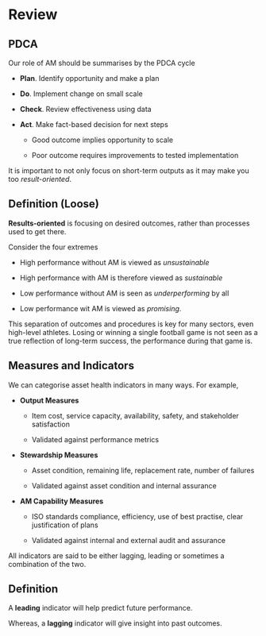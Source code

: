 # Review

## PDCA

Our role of AM should be summarises by the PDCA cycle

* **Plan**. Identify opportunity and make a plan

* **Do**. Implement change on small scale

* **Check**. Review effectiveness using data

* **Act**. Make fact-based decision for next steps

    * Good outcome implies opportunity to scale
    
    * Poor outcome requires improvements to tested implementation
    
It is important to not only focus on short-term outputs as it may make you
  too *result-oriented*.
  
::: {.callout-note}
## Definition (Loose)
**Results-oriented** is focusing on desired outcomes, rather than processes
  used to get there.
:::

Consider the four extremes

* High performance without AM is viewed as *unsustainable*

* High performance with AM is therefore viewed as *sustainable*

* Low performance without AM is seen as *underperforming* by all

* Low performance wit AM is viewed as *promising*.

This separation of outcomes and procedures is key for many sectors, even
  high-level athletes.
Losing or winning a single football game is not seen as a true reflection
  of long-term success, the performance during that game is.

## Measures and Indicators

We can categorise asset health indicators in many ways. For example,

* **Output Measures**

  * Item cost, service capacity, availability, safety, and
    stakeholder satisfaction
    
  * Validated against performance metrics
    
* **Stewardship Measures**

  * Asset condition, remaining life, replacement rate, number of failures
  
  * Validated against asset condition and internal assurance
  
* **AM Capability Measures**

  * ISO standards compliance, efficiency, use of best practise,
    clear justification of plans

  * Validated against internal and external audit and assurance

All indicators are said to be either lagging, leading or sometimes a
  combination of the two.
  
::: {.callout-note}
## Definition
A **leading** indicator will help predict future performance.

Whereas, a **lagging** indicator will give insight into past outcomes.
:::
